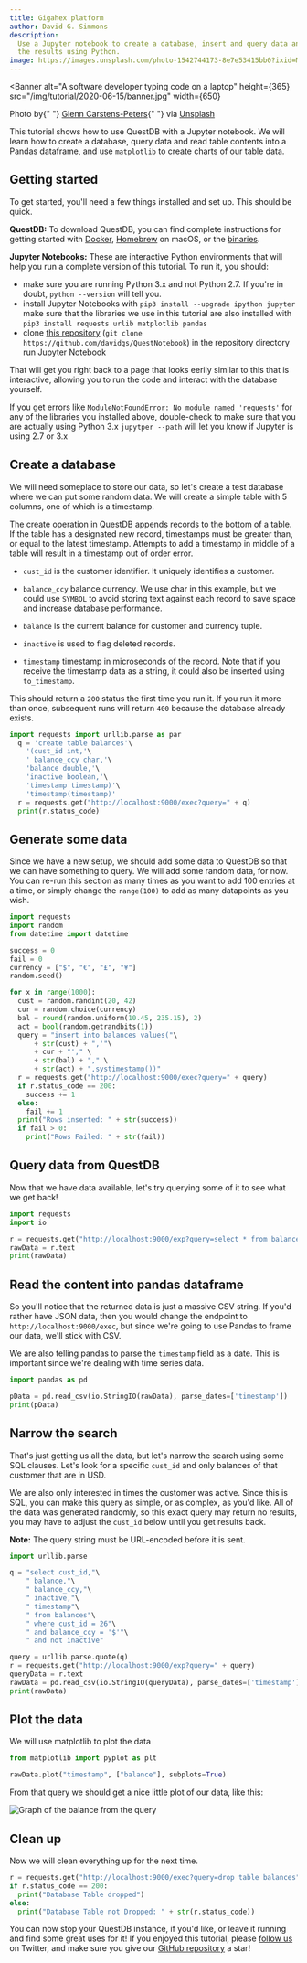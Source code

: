```yaml
---
title: Gigahex platform
author: David G. Simmons
description:
  Use a Jupyter notebook to create a database, insert and query data and graph
  the results using Python.
image: https://images.unsplash.com/photo-1542744173-8e7e53415bb0?ixid=MnwxMjA3fDB8MHxwaG90by1wYWdlfHx8fGVufDB8fHx8&ixlib=rb-1.2.1&auto=format&fit=crop&w=1050&q=80
---
```



<Banner
  alt="A software developer typing code on a laptop"
  height={365}
  src="/img/tutorial/2020-06-15/banner.jpg"
  width={650}
>
  Photo by{" "}
  <a href="https://unsplash.com/photos/npxXWgQ33ZQ">Glenn Carstens-Peters</a>{" "}
  via <a href="https://unsplash.com">Unsplash</a>
</Banner>

This tutorial shows how to use QuestDB with a Jupyter notebook. We will learn
how to create a database, query data and read table contents into a Pandas
dataframe, and use `matplotlib` to create charts of our table data.

<!-- truncate -->

## Getting started

To get started, you'll need a few things installed and set up. This should be
quick.

**QuestDB:** To download QuestDB, you can find complete instructions for getting
started with [Docker](/docs/get-started/docker/),
[Homebrew](/docs/get-started/homebrew/) on macOS, or the
[binaries](/docs/get-started/binaries/).

**Jupyter Notebooks:** These are interactive Python environments that will help
you run a complete version of this tutorial. To run it, you should:

- make sure you are running Python 3.x and not Python 2.7. If you're in doubt,
  `python --version` will tell you.
- install Jupyter Notebooks with `pip3 install --upgrade ipython jupyter` make
  sure that the libraries we use in this tutorial are also installed with
  `pip3 install requests urlib matplotlib pandas`
- clone [this repository](https://github.com/davidgs/QuestNotebook)
  (`git clone https://github.com/davidgs/QuestNotebook`) in the repository
  directory run Jupyter Notebook

That will get you right back to a page that looks eerily similar to this that is
interactive, allowing you to run the code and interact with the database
yourself.

If you get errors like `ModuleNotFoundError: No module named 'requests'` for any
of the libraries you installed above, double-check to make sure that you are
actually using Python 3.x `jupytper --path` will let you know if Jupyter is
using 2.7 or 3.x

## Create a database

We will need someplace to store our data, so let's create a test database where
we can put some random data. We will create a simple table with 5 columns, one
of which is a timestamp.

The create operation in QuestDB appends records to the bottom of a table. If the
table has a designated new record, timestamps must be greater than, or equal to
the latest timestamp. Attempts to add a timestamp in middle of a table will
result in a timestamp out of order error.

- `cust_id` is the customer identifier. It uniquely identifies a customer.

- `balance_ccy` balance currency. We use char in this example, but we could use
  `SYMBOL` to avoid storing text against each record to save space and increase
  database performance.

- `balance` is the current balance for customer and currency tuple.

- `inactive` is used to flag deleted records.

- `timestamp` timestamp in microseconds of the record. Note that if you receive
  the timestamp data as a string, it could also be inserted using
  `to_timestamp`.

This should return a `200` status the first time you run it. If you run it more
than once, subsequent runs will return `400` because the database already
exists.

```python
import requests import urllib.parse as par
  q = 'create table balances'\
    '(cust_id int,'\
    ' balance_ccy char,'\
    'balance double,'\
    'inactive boolean,'\
    'timestamp timestamp)'\
    'timestamp(timestamp)'
  r = requests.get("http://localhost:9000/exec?query=" + q)
  print(r.status_code)
```

## Generate some data

Since we have a new setup, we should add some data to QuestDB so that we can
have something to query. We will add some random data, for now. You can re-run
this section as many times as you want to add 100 entries at a time, or simply
change the `range(100)` to add as many datapoints as you wish.

```python
import requests
import random
from datetime import datetime

success = 0
fail = 0
currency = ["$", "€", "£", "¥"]
random.seed()

for x in range(1000):
  cust = random.randint(20, 42)
  cur = random.choice(currency)
  bal = round(random.uniform(10.45, 235.15), 2)
  act = bool(random.getrandbits(1))
  query = "insert into balances values("\
      + str(cust) + ",'"\
      + cur + "'," \
      + str(bal) + "," \
      + str(act) + ",systimestamp())"
  r = requests.get("http://localhost:9000/exec?query=" + query)
  if r.status_code == 200:
    success += 1
  else:
    fail += 1
  print("Rows inserted: " + str(success))
  if fail > 0:
    print("Rows Failed: " + str(fail))
```

## Query data from QuestDB

Now that we have data available, let's try querying some of it to see what we
get back!

```python
import requests
import io

r = requests.get("http://localhost:9000/exp?query=select * from balances")
rawData = r.text
print(rawData)
```

## Read the content into pandas dataframe

So you'll notice that the returned data is just a massive CSV string. If you'd
rather have JSON data, then you would change the endpoint to
`http://localhost:9000/exec`, but since we're going to use Pandas to frame our
data, we'll stick with CSV.

We are also telling pandas to parse the `timestamp` field as a date. This is
important since we're dealing with time series data.

```python
import pandas as pd

pData = pd.read_csv(io.StringIO(rawData), parse_dates=['timestamp'])
print(pData)
```

## Narrow the search

That's just getting us all the data, but let's narrow the search using some SQL
clauses. Let's look for a specific `cust_id` and only balances of that customer
that are in USD.

We are also only interested in times the customer was active. Since this is SQL,
you can make this query as simple, or as complex, as you'd like. All of the data
was generated randomly, so this exact query may return no results, you may have
to adjust the `cust_id` below until you get results back.

**Note:** The query string must be URL-encoded before it is sent.

```python
import urllib.parse

q = "select cust_id,"\
    " balance,"\
    " balance_ccy,"\
    " inactive,"\
    " timestamp"\
    " from balances"\
    " where cust_id = 26"\
    " and balance_ccy = '$'"\
    " and not inactive"

query = urllib.parse.quote(q)
r = requests.get("http://localhost:9000/exp?query=" + query)
queryData = r.text
rawData = pd.read_csv(io.StringIO(queryData), parse_dates=['timestamp'])
print(rawData)
```

## Plot the data

We will use matplotlib to plot the data

```python
from matplotlib import pyplot as plt

rawData.plot("timestamp", ["balance"], subplots=True)
```

From that query we should get a nice little plot of our data, like this:

![Graph of the balance from the query](/img/tutorial/2020-06-15/graph.png)

## Clean up

Now we will clean everything up for the next time.

```python
r = requests.get("http://localhost:9000/exec?query=drop table balances")
if r.status_code == 200:
  print("Database Table dropped")
else:
  print("Database Table not Dropped: " + str(r.status_code))
```

You can now stop your QuestDB instance, if you'd like, or leave it running and
find some great uses for it! If you enjoyed this tutorial, please
[follow us](https://twitter.com/intent/follow?screen_name=QuestDB) on Twitter,
and make sure you give our
[GitHub repository](https://github.com/questdb/questdb) a star!
